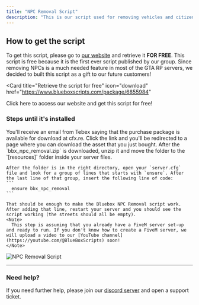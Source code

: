 ```yaml
---
title: "NPC Removal Script"
description: "This is our script used for removing vehicles and citizens in tha map."
---
```


## How to get the script

To get this script, please go to [our website](https://www.blueboxscripts.com/package/6855984) and retrieve it <b>FOR FREE</b>.
This script is free because it is the first ever script published by our group. Since removing NPCs is a much needed feature in most of the GTA RP servers, we decided to built this script as a gift to our future customers!

<Card
  title="Retrieve the script for free"
  icon="download"
  href="https://www.blueboxscripts.com/package/6855984"
>
  Click here to access our website and get this script for free!
</Card>


### Steps until it's installed

<AccordionGroup>
  <Accordion icon="inbox" title="Check your email inbox">
   You'll receive an email from Tebex saying that the purchase package is available for download at cfx.re. Click the link and you'll be redirected to a page where you can download the asset that you just bought.
  </Accordion>
  <Accordion icon="upload" title="Upload the resource to your server">
    After the `bbx_npc_removal.zip` is downloaded, unzip it and move the folder to the `[resources]` folder inside your server files.

    After the folder is in the right directory, open your `server.cfg` file and look for a group of lines that starts with `ensure`. After the last line of that group, insert the following line of code:
    ```
      ensure bbx_npc_removal
    ```

    That should be enough to make the Bluebox NPC Removal script work. After adding that line, restart your server and you should see the script working (the streets should all be empty).
    <Note>
      This step is assuming that you already have a FiveM server set-up and ready to run. If you don't know how to create a FiveM server, we will upload a video to our [YouTube channel](https://youtube.com/@BlueBoxScripts) soon!
    </Note>

  </Accordion>
</AccordionGroup>

<img className="block" src="/scripts/images/npc-removal-image.png" alt="NPC Removal Script" />

--------

### Need help?

If you need further help, please join our [discord server](https://discord.gg/K5KpCKs8Zf) and open a support ticket.